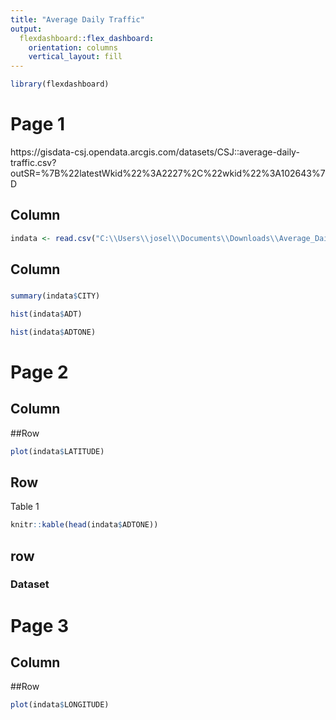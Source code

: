 ---
title: "Average Daily Traffic"
output: 
  flexdashboard::flex_dashboard:
    orientation: columns
    vertical_layout: fill
---

```{r setup, include=FALSE}
library(flexdashboard)
```

# Page 1

https://gisdata-csj.opendata.arcgis.com/datasets/CSJ::average-daily-traffic.csv?outSR=%7B%22latestWkid%22%3A2227%2C%22wkid%22%3A102643%7D

## Column {data-width="650"}



```{r}
indata <- read.csv("C:\\Users\\josel\\Documents\\Downloads\\Average_Daily_Traffic.csv")
```

## Column {data-width="350"}

### 

```{r}
summary(indata$CITY)
```


```{r}
hist(indata$ADT)
```



```{r}
hist(indata$ADTONE)
```

# Page 2

## Column {data-width="650"}

##Row

```{r}
plot(indata$LATITUDE)
```

## Row

Table 1

```{r}
knitr::kable(head(indata$ADTONE))
```

## row {.tabset}

### Dataset

# Page 3

## Column {data-width="650"}

##Row

```{r}
plot(indata$LONGITUDE)
```

